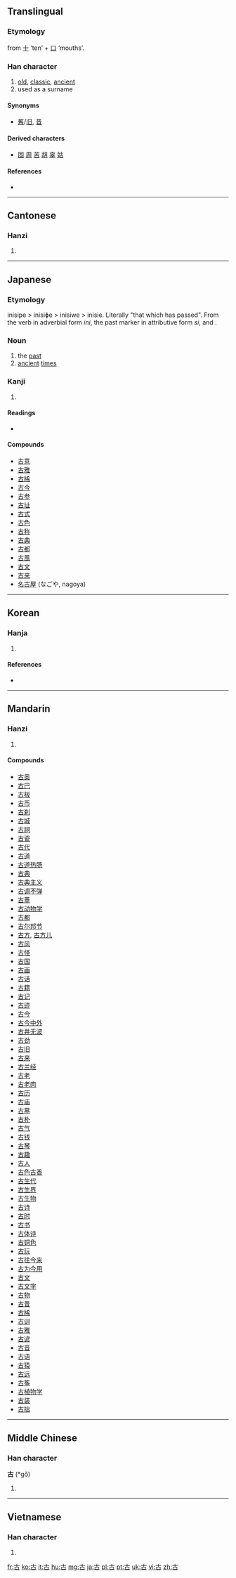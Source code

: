 {{also|吉}}
==Translingual==

===Etymology===
from [[十]] ‘ten’ + [[口]] ‘mouths’.

===Han character===
{{Han char|rn=30|rad=口|as=02|sn=5|four=4060<sub>0</sub>|canj=十口 (JR)|ids=⿱[[十]][[口]]}}

# [[old]], [[classic]], [[ancient]]
# used as a surname

====Synonyms====
* [[舊]]/[[旧]], [[昔]]

====Derived characters====
* [[固]] [[周]] [[苦]] [[胡]] [[辜]] [[姑]]

====References====
* {{Han ref|kx=0171.080|dkj=03233|dj=0380.060|hdz=10568.030|uh=53E4|ud=21476|bh=A56A|bd=42346}}

----

==Cantonese==

===Hanzi===
{{yue-hanzi|jyut=gu2|y=gu2}}

# {{defn|Cantonese|sort=口02}}

----

==Japanese==

===Etymology===

inisipe > inisiɸe > inisiwe > inisie.
Literally "that which has passed". From the verb {{term|往ぬ|in-|pass}} in adverbial form ''ini'', the past marker {{term|き|ki}} in attributive form ''si'', and {{term|方|pe|time, direction}}.

===Noun===
{{ja-noun|k|hira=いにしえ|hhira=いにしへ|rom=inishie}}

# the [[past]]
# [[ancient]] [[time]]s

===Kanji===
{{ja-kanji|grade=2|rs=口02}}

# {{defn|Japanese|sort=口02}}

====Readings====
* {{ja-readings|on=[[こ]] (ko)|kun=[[ふるい]] (furui), [[いにしえ]] (inishie)}}

====Compounds====
* [[古意]]
* [[古雅]]
* [[古稀]]
* [[古今]]
* [[古参]]
* [[古址]]
* [[古式]]
* [[古色]]
* [[古称]]
* [[古典]]
* [[古都]]
* [[古風]]
* [[古文]]
* [[古来]]
* [[名古屋]] (なごや, nagoya)

----

==Korean==

===Hanja===
{{ko-hanja|hangeul=고|rv=go|mr=ko|eumhun=예|ehrv=ye|ehmr=ye|ehy=}}

# {{defn|Korean|sort=口02}}

====References====
* {{Hanja ref|nav=8041}}

----

==Mandarin==

===Hanzi===
{{cmn-hanzi|pin=[[gǔ]] ([[gu3]])|wg=[[ku3|ku<sup>3</sup>]]}}

# {{defn|Mandarin|sort=口02}}

====Compounds====
* [[古奥]]
* [[古巴]]
* [[古板]]
* [[古币]]
* [[古刹]]
* [[古城]]
* [[古祠]]
* [[古瓷]]
* [[古代]]
* [[古道]]
* [[古道热肠]]
* [[古典]]
* [[古典主义]]
* [[古调不弹]]
* [[古董]]
* [[古动物学]]
* [[古都]]
* [[古尔邦节]]
* [[古方]], [[古方儿]]
* [[古风]]
* [[古怪]]
* [[古国]]
* [[古画]]
* [[古话]]
* [[古籍]]
* [[古记]]
* [[古迹]]
* [[古今]]
* [[古今中外]]
* [[古井无波]]
* [[古劲]]
* [[古旧]]
* [[古来]]
* [[古兰经]]
* [[古老]]
* [[古老肉]]
* [[古历]]
* [[古庙]]
* [[古墓]]
* [[古朴]]
* [[古气]]
* [[古钱]]
* [[古琴]]
* [[古趣]]
* [[古人]]
* [[古色古香]]
* [[古生代]]
* [[古生界]]
* [[古生物]]
* [[古诗]]
* [[古时]]
* [[古书]]
* [[古体诗]]
* [[古铜色]]
* [[古玩]]
* [[古往今来]]
* [[古为今用]]
* [[古文]]
* [[古文字]]
* [[古物]]
* [[古昔]]
* [[古稀]]
* [[古训]]
* [[古雅]]
* [[古谚]]
* [[古音]]
* [[古语]]
* [[古猿]]
* [[古远]]
* [[古筝]]
* [[古植物学]]
* [[古装]]
* [[古拙]]

----

==Middle Chinese==

===Han character===
'''古''' (*gǒ)<!--asterisk indicates that this character appears more than four times in the Tang Dynasty corpus of literature-->

# {{defn|Middle Chinese|sort=口02}}

----

==Vietnamese==

===Han character===
{{vi-hantu|[[cổ]], [[cỗ]], [[kẻ]]|rs=口02}}

# {{defn|Vietnamese|sort=口02}}

[[fr:古]]
[[ko:古]]
[[it:古]]
[[hu:古]]
[[mg:古]]
[[ja:古]]
[[pl:古]]
[[pt:古]]
[[uk:古]]
[[vi:古]]
[[zh:古]]